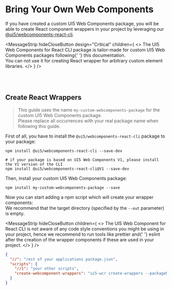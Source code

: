 
<Meta title="Bring Your Own Web Components" />

# Bring Your Own Web Components

<TableOfContent />

If you have created a custom UI5 Web Components package, you will be able to create React component wrappers in your project by leveraging our [@ui5/webcomponents-react-cli](http://npmjs.com/package/@ui5/webcomponents-react-cli).

<MessageStrip
  hideCloseButton
  design="Critical"
  children={
    <>
      The UI5 Web Components for React CLI package is tailor-made for custom UI5 Web Components packages following{' '}
      <Link href="https://sap.github.io/ui5-webcomponents/docs/development/">this documentation</Link>. <br />
      You can not use it for creating React wrapper for arbitrary custom element libraries.
    </>
  }
/>

<br />
<br />

## Create React Wrappers

> This guide uses the name `my-custom-webcomponents-package` for the custom UI5 Web Components package. <br />
> Please replace all occurrences with your real package name when following this guide.

First of all, you have to install the `@ui5/webcomponents-react-cli` package to your package:

```shell
npm install @ui5/webcomponents-react-cli --save-dev

# if your package is based on UI5 Web Components V1, please install the V1 version of the CLI
npm install @ui5/webcomponents-react-cli@V1 --save-dev
```

Then, install your custom UI5 Web Components package:

```shell
npm install my-custom-webcomponents-package --save
```

Now you can start adding a npm script which will create your wrapper components:<br />
We recommend that the target directory (specified by the `--out` parameter) is empty.

<MessageStrip
  hideCloseButton
  children={
    <>
      The UI5 Web Component for React CLI is not aware of any code style conventions you might be using in your project,
      hence we recommend to run tools like <Link href="https://prettier.io/">prettier</Link> and{' '}
      <Link href="https://eslint.org/">eslint</Link> after the creation of the wrapper components if these are used in
      your project.
    </>
  }
/>

```json
{
  "//": "rest of your applications package.json",
  "scripts": {
    "//1": "your other scripts",
    "create-webcomponent-wrappers": "ui5-wcr create-wrappers --packageName my-custom-webcomponents-package --out ./any/directory/in/your/project"
  }
}
```

<Footer />
